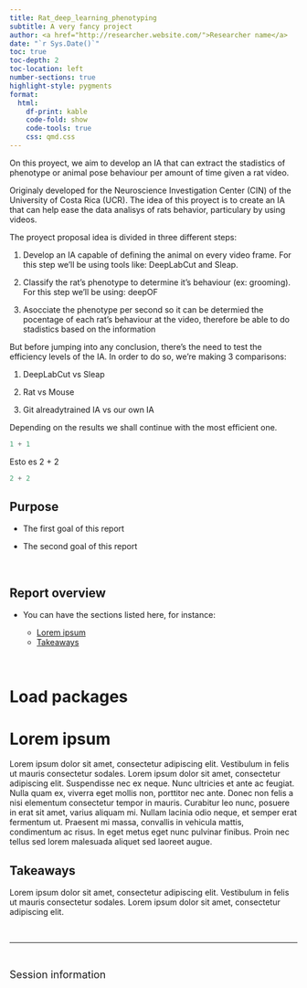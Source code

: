 ```yaml
---
title: Rat_deep_learning_phenotyping
subtitle: A very fancy project
author: <a href="http://researcher.website.com/">Researcher name</a>
date: "`r Sys.Date()`"
toc: true
toc-depth: 2
toc-location: left
number-sections: true
highlight-style: pygments
format:
  html:
    df-print: kable
    code-fold: show
    code-tools: true
    css: qmd.css
---
```


On this proyect, we aim to develop an IA that can extract the stadistics
of phenotype or animal pose behaviour per amount of time given a rat
video.

Originaly developed for the Neuroscience Investigation Center (CIN) of the University of Costa Rica (UCR). The idea of this proyect is to create an IA that can help ease the data analisys of rats behavior, particulary by using videos.

The proyect proposal idea is divided in three different steps:

1. Develop an IA capable of defining the animal on every video frame. For this step we’ll be using tools like: DeepLabCut and Sleap.

2. Classify the rat’s phenotype to determine it’s behaviour (ex: grooming). For this step we’ll be using: deepOF

3. Asocciate the phenotype per second so it can be determied the pocentage of each rat’s behaviour at the video, therefore be able to do stadistics based on the information

But before jumping into any conclusion, there’s the need to test the efficiency levels of the IA. In order to do so, we’re making 3 comparisons:

1. DeepLabCut vs Sleap

2. Rat vs Mouse

3. Git alreadytrained IA vs our own IA

Depending on the results we shall continue with the most efficient one.

```python

1 + 1

```


Esto es 2 + 2

```python

2 + 2

```


<!-- skyblue box -->
<div class="alert alert-info">

# Purpose

- The first goal of this report

- The second goal of this report

</div>

&nbsp; 


<!-- light brown box -->
<div class="alert alert-warning">

# Report overview

- You can have the sections listed here, for instance:

  - [Lorem ipsum](#lorem-ipsum)
  - [Takeaways](#takeaways)

</div>

&nbsp;

# Load packages


# Lorem ipsum

Lorem ipsum dolor sit amet, consectetur adipiscing elit. Vestibulum in felis ut mauris consectetur sodales. Lorem ipsum dolor sit amet, consectetur adipiscing elit. Suspendisse nec ex neque. Nunc ultricies et ante ac feugiat. Nulla quam ex, viverra eget mollis non, porttitor nec ante. Donec non felis a nisi elementum consectetur tempor in mauris. Curabitur leo nunc, posuere in erat sit amet, varius aliquam mi. Nullam lacinia odio neque, et semper erat fermentum ut. Praesent mi massa, convallis in vehicula mattis, condimentum ac risus. In eget metus eget nunc pulvinar finibus. Proin nec tellus sed lorem malesuada aliquet sed laoreet augue. 


<!-- '&nbsp;' adds blank space -->



<!-- light green box -->

<div class="alert alert-success">

# Takeaways {.unnumbered .unlisted}

Lorem ipsum dolor sit amet, consectetur adipiscing elit. Vestibulum in felis ut mauris consectetur sodales. Lorem ipsum dolor sit amet, consectetur adipiscing elit.

</div>

&nbsp;

<!-- '---' adds a gray vertical line -->

---

&nbsp; 
 
 <!-- add packages used, system details and versions  -->
 
<font size="4">Session information</font>

